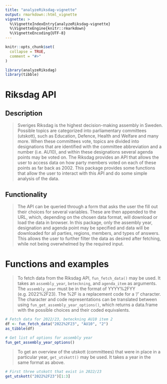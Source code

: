 ```yaml
---
title: "analyzeRiksdag-vignette"
output: rmarkdown::html_vignette
vignette: >
  %\VignetteIndexEntry{analyzeRiksdag-vignette}
  %\VignetteEngine{knitr::rmarkdown}
  %\VignetteEncoding{UTF-8}
---
```


```r
knitr::opts_chunk$set(
  collapse = TRUE,
  comment = "#>"
)
```

```r
library(analyzeRiksdag)
library(tibble)
```

# Riksdag API
## Description
> Sveriges Riksdag is the highest decision-making assembly in Sweden. Possible topics are categorized into parliamentary committees (utskott), such as Education, Defence, Health and Welfare and many more. When these committees vote, topics are divided into designations that are identified with the committee abbreviation and a number (i.e. AU10), and within these designations several agenda points may be voted on. The Riksdag provides an API that allows the user to access data on how party members voted on each of these points as far back as 2002. This package provides some functions that allow the user to interact with this API and do some simple analysis of the data.

## Functionality
> The API can be queried through a form that asks the user the fill out their choices for several variables. These are then appended to the URL, which, depending on the chosen data format, will download or load the data in browser. In this package, only the assembly year, designation and agenda point may be specified and data will be downloaded for all parties, regions, members, and types of answers. This allows the user to further filter the data as desired after fetching, while not being overwhelmed by the required input. 

# Functions and examples
> To fetch data from the Riksdag API, `fun_fetch_data()` may be used. It takes an `assembly_year`, `beteckning`, and `agenda_item` as arguments. The `assembly_year` must be in the format of YYYY%2FYY (e.g. 2022%2F23). The %2F is a replacement code for a '/' character. The character and code representations can be translated between using `fun_get_assembly_year_options()`, which returns a data.frame with the possible choices and their coded equivalents. 

```r
# Fetch data for 2022/23, beteckning AU10 item 2
df <- fun_fetch_data("2022%2F23", "AU10", "2")
as_tibble(df)

# Get list of options for assembly year
fun_get_assembly_year_options()
```

> To get an overview of the utskott (committees) that were in place in a particular year, `get_utskott()` may be used. It takes a year in the same format as above.

```r
# First three utskott that exist in 2022/23
get_utskott("2022%2F23")[1:3]
```

> 


